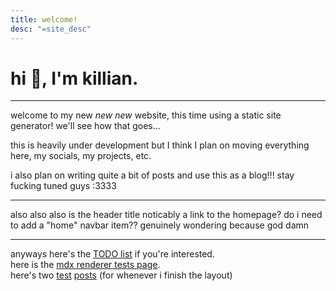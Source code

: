 ```yaml
---
title: welcome!
desc: "=site_desc"
---
```


# hi :wave:, I'm **killian.**

---

welcome to my new *new* *new* website, this time using a static site generator! we'll see how that goes...

this is heavily under development but I think I plan on moving everything here, my socials, my projects, etc.  

i also plan on writing quite a bit of posts and use this as a blog!!! stay fucking tuned guys :3333

---

also also also is the header title noticably a link to the homepage? do i need to add a "home" navbar item?? genuinely wondering because god damn

---



anyways here's the [TODO list](./TODO.mdx) if you're interested.  
here is the [mdx renderer tests page](./render-tests.mdx).  
here's two [test](/posts/my-first-post.mdx) [posts](/posts/my-second-post.mdx) (for whenever i finish the layout)